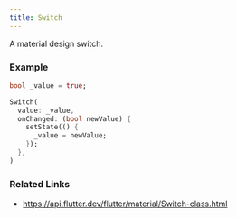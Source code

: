 ```yaml
---
title: Switch
---
```


A material design switch.

### Example

```dart liveslice=Switch
bool _value = true;

Switch(
  value: _value,
  onChanged: (bool newValue) {
    setState(() {
      _value = newValue;
    });
  },
)
```

### Related Links
- https://api.flutter.dev/flutter/material/Switch-class.html
